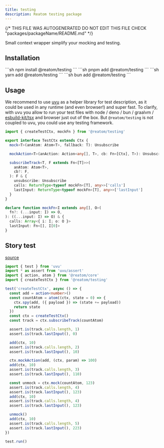 ```yaml
---
title: testing
description: Reatom testing package
---
```


{/* THIS FILE WAS AUTOGENERATED
DO NOT EDIT THIS FILE 
CHECK "packages/packageName/README.md" */}



Small context wrapper simplify your mocking and testing.

## Installation

<Tabs>
<TabItem label="npm">
  ```sh
npm install @reatom/testing
  ```
</TabItem>
<TabItem label="pnpm">
  ```sh
pnpm add @reatom/testing
  ```
</TabItem>
<TabItem label="yarn">
  ```sh
yarn add @reatom/testing
  ```
</TabItem>
<TabItem label="bun">
  ```sh
bun add @reatom/testing
  ```
</TabItem>
</Tabs>

## Usage

We recommend to use [uvu](https://github.com/lukeed/uvu) as a helper library for test description, as it could be used in any runtime (and even browser!) and super fast. To clarify, with uvu you allow to run your test files with node / deno / bun / graalvm / [esbuild-kit/tsx](https://github.com/esbuild-kit/tsx) and browser just out of the box. But `@reatom/testing` is not coupled to uvu, you could use any testing framework.

```ts
import { createTestCtx, mockFn } from '@reatom/testing'
```

```ts
export interface TestCtx extends Ctx {
  mock<T>(anAtom: Atom<T>, fallback: T): Unsubscribe

  mockAction<T>(anAction: Action<any[], T>, cb: Fn<[Ctx], T>): Unsubscribe

  subscribeTrack<T, F extends Fn<[T]>>(
    anAtom: Atom<T>,
    cb?: F,
  ): F & {
    unsubscribe: Unsubscribe
    calls: ReturnType<typeof mockFn<[T], any>>['calls']
    lastInput: ReturnType<typeof mockFn<[T], any>>['lastInput']
  }
}

declare function mockFn<I extends any[], O>(
  fn?: (...input: I) => O,
): ((...input: I) => O) & {
  calls: Array<{ i: I; o: O }>
  lastInput: Fn<[], I[0]>
}
```

## Story test

[source](https://github.com/artalar/reatom/blob/v3/packages/testing/src/index.story.test.ts)

```ts
import { test } from 'uvu'
import * as assert from 'uvu/assert'
import { action, atom } from '@reatom/core'
import { createTestCtx } from '@reatom/testing'

test('createTestCtx', async () => {
  const add = action<number>()
  const countAtom = atom((ctx, state = 0) => {
    ctx.spy(add, ({ payload }) => (state += payload))
    return state
  })
  const ctx = createTestCtx()
  const track = ctx.subscribeTrack(countAtom)

  assert.is(track.calls.length, 1)
  assert.is(track.lastInput(), 0)

  add(ctx, 10)
  assert.is(track.calls.length, 2)
  assert.is(track.lastInput(), 10)

  ctx.mockAction(add, (ctx, param) => 100)
  add(ctx, 10)
  assert.is(track.calls.length, 3)
  assert.is(track.lastInput(), 110)

  const unmock = ctx.mock(countAtom, 123)
  assert.is(track.calls.length, 4)
  assert.is(track.lastInput(), 123)
  add(ctx, 10)
  assert.is(track.calls.length, 4)
  assert.is(track.lastInput(), 123)

  unmock()
  add(ctx, 10)
  assert.is(track.calls.length, 5)
  assert.is(track.lastInput(), 223)
})

test.run()
```
